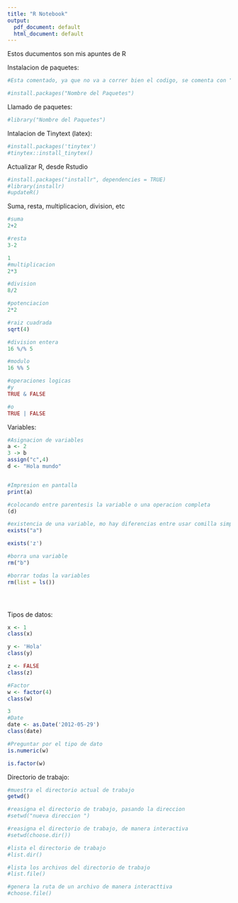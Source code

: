 ```yaml
---
title: "R Notebook"
output:
  pdf_document: default
  html_document: default
---
```


Estos ducumentos son mis apuntes de R

Instalacion de paquetes:

```r
#Esta comentado, ya que no va a correr bien el codigo, se comenta con "#" al inicio

#install.packages("Nombre del Paquetes")
```

Llamado de paquetes:

```r
#library("Nombre del Paquetes")
```

Intalacion de Tinytext (latex):

```r
#install.packages('tinytex')
#tinytex::install_tinytex()
```

Actualizar R, desde Rstudio

```r
#install.packages("installr", dependencies = TRUE)
#library(installr)
#updateR()
```

Suma, resta, multiplicacion, division, etc

```r
#suma
2+2

#resta
3-2

1
#multiplicacion
2*3

#division
8/2

#potenciacion
2*2

#raiz cuadrada
sqrt(4)

#division entera
16 %/% 5

#modulo
16 %% 5

#operaciones logicas
#y
TRUE & FALSE

#o
TRUE | FALSE


```

Variables:

```r
#Asignacion de variables
a <- 2 
3 -> b
assign("c",4) 
d <- "Hola mundo"


#Impresion en pantalla
print(a)

#colocando entre parentesis la variable o una operacion completa
(d)

#existencia de una variable, mo hay diferencias entre usar comilla simple o doble
exists("a")

exists('z')

#borra una variable
rm("b")

#borrar todas la variables
rm(list = ls())





```

Tipos de datos:

```r
x <- 1
class(x)

y <- 'Hola'
class(y)

z <- FALSE
class(z)

#Factor
w <- factor(4)
class(w)

3
#Date
date <- as.Date('2012-05-29')
class(date)

#Preguntar por el tipo de dato
is.numeric(w)

is.factor(w)
```

Directorio de trabajo:

```r
#muestra el directorio actual de trabajo
getwd()

#reasigna el directorio de trabajo, pasando la direccion
#setwd("nueva direccion ")

#reasigna el directorio de trabajo, de manera interactiva
#setwd(choose.dir())

#lista el directorio de trabajo
#list.dir()

#lista los archivos del directorio de trabajo
#list.file()

#genera la ruta de un archivo de manera interacttiva
#choose.file()
```
